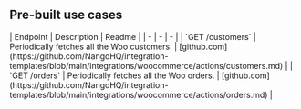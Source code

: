 
## Pre-built use cases

<AccordionGroup>


<Accordion title="Others">
| Endpoint | Description | Readme |
| - | - | - |
| `GET /customers` | Periodically fetches all the Woo customers. | [github.com](https://github.com/NangoHQ/integration-templates/blob/main/integrations/woocommerce/actions/customers.md) |
| `GET /orders` | Periodically fetches all the Woo orders. | [github.com](https://github.com/NangoHQ/integration-templates/blob/main/integrations/woocommerce/actions/orders.md) |
</Accordion>

</AccordionGroup>
